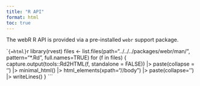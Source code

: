 ```yaml
---
title: "R API"
format: html
toc: true
---
```


The webR R API is provided via a pre-installed `webr` support package.

````{=html}
```r
library(rvest)
files <- list.files(path="../../../packages/webr/man/", pattern="*.Rd", full.names=TRUE)
for (f in files) {
  capture.output(tools::Rd2HTML(f, standalone = FALSE)) |>
  paste(collapse = '\n') |>
  minimal_html() |>
  html_elements(xpath="//body") |>
  paste(collapse='') |>
  writeLines()
}
```

